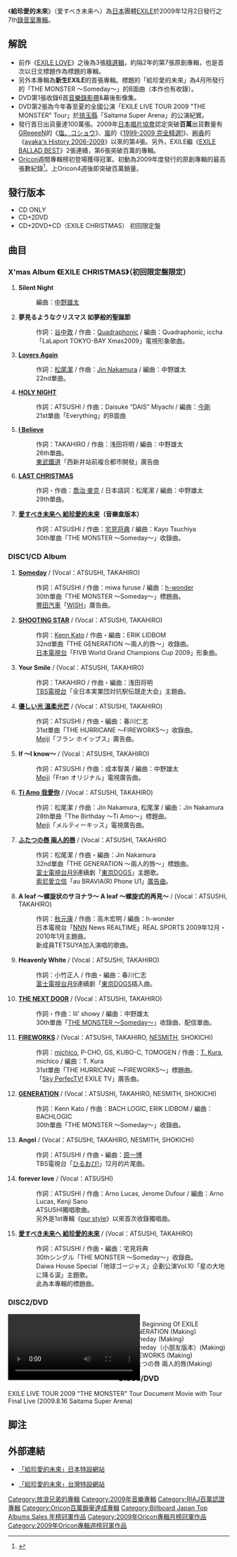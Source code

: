 {{Infobox Album 
| Name = 給珍愛的未來
| Type = 錄音室專輯
| Artist = [[EXILE|EXILE]]
| Cover = Ai_su_be_ki_mi_rai_e.JPG
| Released = 2009年12月2日
| Recorded = 
| Genre = [[J-POP|J-POP]]
| Length = 71分01秒
| Label = [[rhythm_zone|rhythm zone]]
| Producer = [[EXILE|EXILE]]
| Reviews =  
| Chart position = * 週間最高第1名（[[Oricon|Oricon]]）
* 2009年12月度月間第1名（Oricon）
* 2009年度年間第4名（Oricon）
* 2010年1月度月間第2名（Oricon）
| Certification = *百萬唱片（[[日本唱片協會|日本唱片協會]]）
| Last album = [[EXILE_BALLAD_BEST|EXILE BALLAD BEST]]<br />（2008年）
| This album = '''給珍愛的未來'''<br />（2009年）
| Next album = [[祈願之塔|祈願之塔]]<br />（2011年）
}}

《'''給珍愛的未來'''》（愛すべき未来へ）為[[日本|日本]]團體[[EXILE|EXILE]]於2009年12月2日發行之7th[[錄音室專輯|錄音室專輯]]。

== 解說 ==
* 前作《[[EXILE_LOVE|EXILE LOVE]]》之後為3張[[精選輯|精選輯]]，約隔2年的第7張原創專輯，也是首次以日文標題作為標題的專輯。
* 另外本專輯為'''新生EXILE'''的首張專輯。標題的「給珍愛的未來」為4月所發行的「THE MONSTER ～Someday～」的B面曲（本作也有收錄）。
* DVD第1張收錄6首[[音樂錄影帶|音樂錄影帶]]&幕後影像集。
* DVD第2張為今年春至夏的全國公演「EXILE LIVE TOUR 2009 "THE MONSTER" Tour」於[[琦玉縣|琦玉縣]]「Saitama Super Arena」的公演紀實。
* 發行首日出貨量達100萬張。2009年[[日本唱片協會|日本唱片協會]]認定突破'''百萬'''出貨數量有[[GReeeeN|GReeeeN]]的《[[塩、コショウ|塩、コショウ]]》、[[嵐|嵐]]的《[[1999-2009_完全精選!|1999-2009 完全精選!]]》、[[絢香|絢香]]的《[[ayaka's_History_2006-2009|ayaka's History 2006-2009]]》以來的第4張。另外，EXILE繼《[[EXILE_BALLAD_BEST|EXILE BALLAD BEST]]》2張連續，第6張突破百萬的專輯。
* [[Oricon|Oricon]]週間專輯榜初登場獲得冠軍。初動為2009年度發行的原創專輯的最高張數紀錄<ref>{{Cite web|author=オリコン|date=2009-12-08|url=http://www.oricon.co.jp/news/rankmusic/71399/full/|title=新生EXILE初アルバムが73万枚、初週売上げでミスチル超え|language=ja|accessdate=2009年12月15日}}</ref>。上Oricon4週後即突破百萬銷量。

== 發行版本 ==
* CD ONLY
* CD+2DVD
* CD+2DVD+CD（EXILE CHRISTMAS） 初回限定盤

== 曲目 ==
=== X'mas Album 《EXILE CHRISTMAS》（初回限定盤限定） ===
# '''Silent Night'''
#: 編曲：[[中野雄太|中野雄太]]
# '''夢見るようなクリスマス 如夢般的聖誕節'''
#: 作詞：[[東京スカパラダイスオーケストラ|谷中敦]] / 作曲：[[Quadraphonic|Quadraphonic]] / 編曲：Quadraphonic, iccha
#: 「LaLaport TOKYO-BAY Xmas2009」電視形象歌曲。 
# '''[[Lovers_Again|Lovers Again]]'''
#: 作詞：[[松尾潔|松尾潔]] / 作曲：[[Jin_Nakamura|Jin Nakamura]] / 編曲：中野雄太
#: 22nd單曲。
# '''[[Everything_(EXILE)|HOLY NIGHT]]'''
#: 作詞：ATSUSHI / 作曲：Daisuke “DAIS” Miyachi / 編曲：[[今剛|今剛]]
#: 21st單曲「Everything」的B面曲
# '''[[I_Believe_(EXILE單曲)|I Believe]]'''
#: 作詞：TAKAHIRO / 作曲：浅田将明 / 編曲：中野雄太
#: 26th單曲。
#: [[東武鐵道|東武鐵道]]「西新井站前複合都市開發」廣告曲
# '''[[LAST_CHRISTMAS_(EXILE單曲)|LAST CHRISTMAS]]'''
#: 作詞・作曲：[[喬治·麥克|喬治·麥克]] / 日本語詞：松尾潔 / 編曲：中野雄太
#: 29th單曲。
# '''[[THE_MONSTER_〜Someday〜|愛すべき未来へ 給珍愛的未來]]（音樂盒版本）'''
#: 作詞：ATSUSHI / 作曲：[[宅見将典|宅見将典]] / 編曲：Kayo Tsuchiya
#: 30th單曲「THE MONSTER 〜Someday〜」收錄曲。

=== DISC1/CD Album ===
# '''[[THE_MONSTER_〜Someday〜|Someday]]''' / (Vocal：ATSUSHI, TAKAHIRO)
#: 作詞：ATSUSHI / 作曲：miwa furuse / 編曲：[[h-wonder|h-wonder]]
#: 30th單曲「THE MONSTER 〜Someday〜」標題曲。
#: [[豐田汽車|豐田汽車]]「[[豐田WISH|WISH]]」廣告曲。
# '''[[THE_GENERATION_〜兩人的唇〜|SHOOTING STAR]]''' / (Vocal：ATSUSHI, TAKAHIRO)
#: 作詞：[[Kenn_Kato|Kenn Kato]] / 作曲・編曲：ERIK LIDBOM
#: 32nd單曲「THE GENERATION 〜兩人的唇〜」收錄曲。
#: [[日本電視台|日本電視台]]「FIVB World Grand Champions Cup 2009」形象曲。
# '''Your Smile''' / (Vocal：ATSUSHI, TAKAHIRO)
#: 作詞：TAKAHIRO / 作曲・編曲：浅田将明
#: [[TBS電視台|TBS電視台]]「全日本実業団対抗駅伝競走大会」主題曲。
# '''[[THE_HURRICANE_〜FIREWORKS〜|優しい光 溫柔光芒]]''' / (Vocal：ATSUSHI, TAKAHIRO)
#: 作詞：ATSUSHI / 作曲・編曲：春川仁志
#: 31st單曲「THE HURRICANE 〜FIREWORKS〜」收錄曲。
#: [[明治製菓|Meiji]]「フラン ホイップス」廣告曲。
# '''If ～I know～''' / (Vocal：ATSUSHI, TAKAHIRO)
#: 作詞：ATSUSHI / 作曲：成本智美 / 編曲：中野雄太
#: [[明治製菓|Meiji]]「Fran オリジナル」電視廣告曲。
# '''[[The_Birthday_〜Ti_Amo〜|Ti Amo 我愛你]]''' / (Vocal：ATSUSHI, TAKAHIRO)
#: 作詞：松尾潔 / 作曲：Jin Nakamura, 松尾潔 / 編曲：Jin Nakamura
#: 28th單曲「The Birthday 〜Ti Amo〜」標題曲。
#: [[明治製菓|Meiji]]「メルティーキッス」電視廣告曲。
# '''[[THE_GENERATION_〜兩人的唇〜|ふたつの唇 兩人的唇]]''' / (Vocal：ATSUSHI, TAKAHIRO
#: 作詞：松尾潔 / 作曲・編曲：Jin Nakamura
#: 32nd單曲「THE GENERATION 〜兩人的唇〜」標題曲。
#: [[富士電視台|富士電視台]][[富士電視台週一晚間九點連續劇|月9]]連續劇「[[東京DOGS|東京DOGS]]」主題歌。
#: [[索尼愛立信|索尼愛立信]]「au BRAVIA(R) Phone U1」[[廣告曲|廣告曲]]。
# '''A leaf ～螺旋状のサヨナラ～ A leaf ～螺旋式的再見～''' / (Vocal：ATSUSHI, TAKAHIRO)
#: 作詞：[[秋元康|秋元康]] / 作曲：高木宏明 / 編曲：h-wonder
#: 日本電視台「[[日本新聞網_(日本電視台)|NNN]] News REALTIME」REAL SPORTS 2009年12月・2010年1月主題曲。
#: 新成員TETSUYA加入演唱的歌曲。
# '''Heavenly White''' / (Vocal：ATSUSHI, TAKAHIRO)
#: 作詞：小竹正人 / 作曲・編曲：春川仁志
#: [[富士電視台|富士電視台]][[富士電視台週一晚間九點連續劇|月9]]連續劇「[[東京DOGS|東京DOGS]]插入曲。
# '''[[THE_NEXT_DOOR|THE NEXT DOOR]]''' / (Vocal：ATSUSHI, TAKAHIRO)
#: 作詞・作曲：lil' showy / 編曲：中野雄太
#: 30th單曲「[[THE_MONSTER_〜Someday〜|THE MONSTER 〜Someday〜]]」收錄曲、配信單曲。
# '''[[THE_HURRICANE_〜FIREWORKS〜|FIREWORKS]]''' / (Vocal：ATSUSHI, TAKAHIRO, [[NESMITH|NESMITH]], SHOKICHI)
#: 作詞：[[MICHICO|michico]], P-CHO, GS, KUBO-C, TOMOGEN / 作曲：[[T.KURA|T. Kura]], michico / 編曲：T. Kura
#: 31st單曲「THE HURRICANE 〜FIREWORKS〜」標題曲。
#: 「[[Sky_PerfecTV!|Sky PerfecTV!]] EXILE TV」廣告曲。
# '''[[THE_MONSTER_〜Someday〜|GENERATION]]''' / (Vocal：ATSUSHI, TAKAHIRO, NESMITH, SHOKICHI)
#: 作詞：Kenn Kato / 作曲：BACH LOGIC, ERIK LIDBOM / 編曲：BACHLOGIC
#: 30th單曲「THE MONSTER 〜Someday〜」收錄曲。
# '''Angel''' / (Vocal：ATSUSHI, TAKAHIRO, NESMITH, SHOKICHI)
#: 作詞：ATSUSHI / 作曲・編曲：[[原一博|原一博]]
#: TBS電視台「[[ひるおび!|ひるおび!]]」12月的片尾曲。
# '''forever love''' / (Vocal：ATSUSHI)
#: 作詞：ATSUSHI / 作曲：Arno Lucas, Jerome Dufour / 編曲：Arno Lucas, Kenji Sano
#: ATSUSHI獨唱歌曲。
#: 另外是1st專輯《[[our_style|our style]]》以來首次收錄獨唱曲。
# '''[[THE_MONSTER_〜Someday〜|愛すべき未来へ 給珍愛的未來]]''' / (Vocal：ATSUSHI, TAKAHIRO)
#: 作詞：ATSUSHI / 作曲・編曲：宅見将典
#: 30thシングル「THE MONSTER 〜Someday〜」收錄曲。
#: Daiwa House Special「地球ゴージャス」企劃公演Vol.10「星の大地に降る涙」主題歌。
#: 此為本專輯的標題曲。

=== DISC2/DVD ===
<div style="float:left; width:50%">
<Video Clip>
* The Beginning Of EXILE GENERATION
* Someday
* FIREWORKS 
* 優しい光 溫柔光芒
* ふたつの唇 兩人的唇（完全版）
* Someday（小朋友版本）
* 愛すべき未来へ 給珍愛的未來
</div>
<div style="float:left; width:50%">

<Making映像>
* The Beginning Of EXILE GENERATION (Making)
* Someday (Making)
* Someday（小朋友版本）(Making)
* FIREWORKS (Making)
* ふたつの唇 兩人的唇(Making)
</div>
{{clear}}

=== DISC3/DVD ===
EXILE LIVE TOUR 2009 "THE MONSTER" Tour Document Movie with Tour Final Live (2009.8.16 Saitama Super Arena)

== 脚注 ==
<references/>

== 外部連結 ==
* {{ja icon}}[https://web.archive.org/web/20100524044734/http://exile.jp/aisubekimiraihe/index.html 「給珍愛的未來」日本特設網站]
* {{zh icon}}[http://www.avex.com.tw/exile/aisubekimiraihe/ 「給珍愛的未來」台灣特設網站]

{{EXILE}}
{{Billboard Japan Top Albums年榜冠軍|2010年}}
{{Oricon專輯月榜冠軍 (2000年代後期)|2009年12月}}
{{Oricon專輯週榜冠軍 (2009年)|2009年12月14日}}

{{DEFAULTSORT:Aisubeki Mirai e}}
[[Category:放浪兄弟的專輯|Category:放浪兄弟的專輯]]
[[Category:2009年音樂專輯|Category:2009年音樂專輯]]
[[Category:RIAJ百萬認證專輯|Category:RIAJ百萬認證專輯]]
[[Category:Oricon百萬銷量達成專輯|Category:Oricon百萬銷量達成專輯]]
[[Category:Billboard_Japan_Top_Albums_Sales_年榜冠軍作品|Category:Billboard Japan Top Albums Sales 年榜冠軍作品]]
[[Category:2009年Oricon專輯月榜冠軍作品|Category:2009年Oricon專輯月榜冠軍作品]]
[[Category:2009年Oricon專輯週榜冠軍作品|Category:2009年Oricon專輯週榜冠軍作品]]